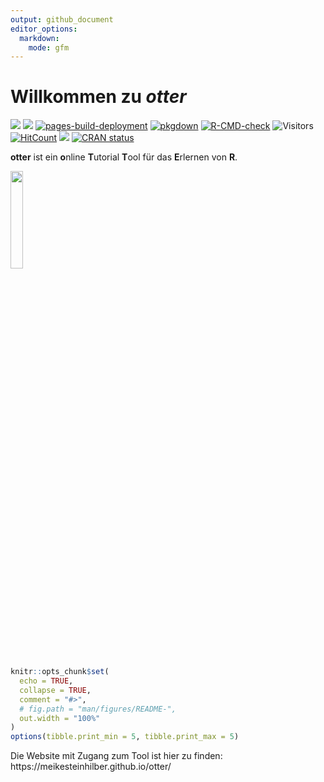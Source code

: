 ```yaml
---
output: github_document
editor_options:
  markdown:
    mode: gfm
---
```


# Willkommen zu *otter*

<!-- badges: start -->
![](https://img.shields.io/github/r-package/v/MeikeSteinhilber/otter)
![](https://img.shields.io/github/license/MeikeSteinhilber/otter)
[![pages-build-deployment](https://github.com/MeikeSteinhilber/otter/actions/workflows/pages/pages-build-deployment/badge.svg)](https://github.com/MeikeSteinhilber/otter/actions/workflows/pages/pages-build-deployment)
[![pkgdown](https://github.com/MeikeSteinhilber/otter/actions/workflows/pkgdown.yaml/badge.svg)](https://github.com/MeikeSteinhilber/otter/actions/workflows/pkgdown.yaml)
[![R-CMD-check](https://github.com/MeikeSteinhilber/otter/actions/workflows/R-CMD-check-windows-macOs.yaml/badge.svg)](https://github.com/MeikeSteinhilber/otter/actions/workflows/R-CMD-check-windows-macOs.yaml)
![Visitors](https://api.visitorbadge.io/api/combined?path=https%3A%2F%2Fgithub.com%2FMeikeSteinhilber%2Fsprtt&label=GitHub%20Hits&countColor=%2337d67a&style=flat&labelStyle=none)
[![HitCount](https://hits.dwyl.com/MeikeSteinhilber/otter.svg)](https://hits.dwyl.com/MeikeSteinhilber/otter)
![](https://img.shields.io/github/commit-activity/y/MeikeSteinhilber/otter)
[![CRAN status](https://www.r-pkg.org/badges/version/studyr)](https://cran.r-project.org/package=studyr)


<!-- badges: end -->

**otter** ist ein **o**nline **T**utorial **T**ool für das **E**rlernen von **R**.

![](man/figures/otteR_pink.png){width="20%"}

```r
knitr::opts_chunk$set(
  echo = TRUE,
  collapse = TRUE,
  comment = "#>",
  # fig.path = "man/figures/README-",
  out.width = "100%"
)
options(tibble.print_min = 5, tibble.print_max = 5)
```

Die Website mit Zugang zum Tool ist hier zu finden: https://meikesteinhilber.github.io/otter/


